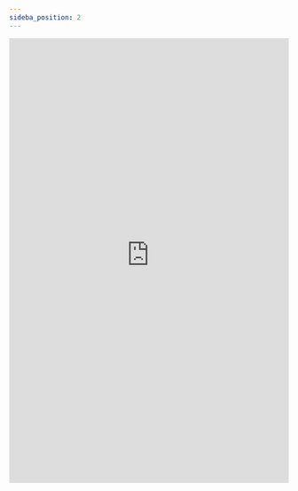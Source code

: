 ```yaml
--- 
sideba_position: 2
---
```


<embed
      src="https://redback-operations.github.io/redback-documentation/Redback_Operations_Data_Architecture_Document.pdf"
      type="application/pdf"
      width="100%"
      height="800px"
/>
